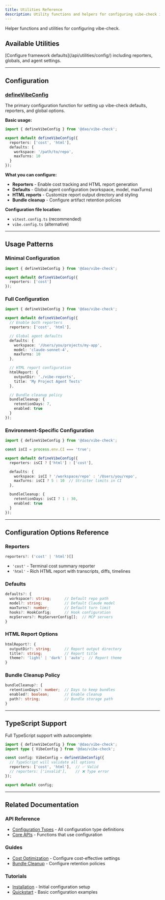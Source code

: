```yaml
---
title: Utilities Reference
description: Utility functions and helpers for configuring vibe-check including defineVibeConfig for reporters, defaults, and global settings for agent testing.
---
```



Helper functions and utilities for configuring vibe-check.

## Available Utilities

<CardGrid>
  <Card title="defineVibeConfig" icon="seti:config">
    [Configure framework defaults](/api/utilities/config/) including reporters, globals, and agent settings.
  </Card>
</CardGrid>

---

## Configuration

### [defineVibeConfig](/api/utilities/config/)

The primary configuration function for setting up vibe-check defaults, reporters, and global options.

**Basic usage:**
```typescript
import { defineVibeConfig } from '@dao/vibe-check';

export default defineVibeConfig({
  reporters: ['cost', 'html'],
  defaults: {
    workspace: '/path/to/repo',
    maxTurns: 10
  }
});
```

**What you can configure:**
- **Reporters** - Enable cost tracking and HTML report generation
- **Defaults** - Global agent configuration (workspace, model, maxTurns)
- **HTML reports** - Customize report output directory and styling
- **Bundle cleanup** - Configure artifact retention policies

**Configuration file location:**
- `vitest.config.ts` (recommended)
- `vibe.config.ts` (alternative)

---

## Usage Patterns

### Minimal Configuration
```typescript
import { defineVibeConfig } from '@dao/vibe-check';

export default defineVibeConfig({
  reporters: ['cost']
});
```

### Full Configuration
```typescript
import { defineVibeConfig } from '@dao/vibe-check';

export default defineVibeConfig({
  // Enable both reporters
  reporters: ['cost', 'html'],

  // Global agent defaults
  defaults: {
    workspace: '/Users/you/projects/my-app',
    model: 'claude-sonnet-4',
    maxTurns: 10
  },

  // HTML report configuration
  htmlReport: {
    outputDir: './vibe-reports',
    title: 'My Project Agent Tests'
  },

  // Bundle cleanup policy
  bundleCleanup: {
    retentionDays: 7,
    enabled: true
  }
});
```

### Environment-Specific Configuration
```typescript
import { defineVibeConfig } from '@dao/vibe-check';

const isCI = process.env.CI === 'true';

export default defineVibeConfig({
  reporters: isCI ? ['html'] : ['cost'],

  defaults: {
    workspace: isCI ? '/workspace/repo' : '/Users/you/repo',
    maxTurns: isCI ? 5 : 10  // Stricter limits in CI
  },

  bundleCleanup: {
    retentionDays: isCI ? 1 : 30,
    enabled: true
  }
});
```

---

## Configuration Options Reference

### Reporters
```typescript
reporters?: ('cost' | 'html')[]
```
- `'cost'` - Terminal cost summary reporter
- `'html'` - Rich HTML report with transcripts, diffs, timelines

### Defaults
```typescript
defaults?: {
  workspace?: string;      // Default repo path
  model?: string;          // Default Claude model
  maxTurns?: number;       // Default turn limit
  hooks?: HookConfig;      // Hook configuration
  mcpServers?: McpServerConfig[];  // MCP servers
}
```

### HTML Report Options
```typescript
htmlReport?: {
  outputDir?: string;      // Report output directory
  title?: string;          // Report title
  theme?: 'light' | 'dark' | 'auto';  // Report theme
}
```

### Bundle Cleanup Policy
```typescript
bundleCleanup?: {
  retentionDays?: number;  // Days to keep bundles
  enabled?: boolean;       // Enable cleanup
  path?: string;           // Bundle storage path
}
```

---

## TypeScript Support

Full TypeScript support with autocomplete:

```typescript
import { defineVibeConfig } from '@dao/vibe-check';
import type { VibeConfig } from '@dao/vibe-check';

const config: VibeConfig = defineVibeConfig({
  // TypeScript will validate all options
  reporters: ['cost', 'html'],  // ✅ Valid
  // reporters: ['invalid'],    // ❌ Type error
});

export default config;
```

---

## Related Documentation

### API Reference
- [Configuration Types](/api/types/configuration/) - All configuration type definitions
- [Core APIs](/api/) - Functions that use configuration

### Guides
- [Cost Optimization](/guides/advanced/cost-optimization/) - Configure cost-effective settings
- [Bundle Cleanup](/guides/advanced/bundle-cleanup/) - Configure retention policies

### Tutorials
- [Installation](/getting-started/installation/) - Initial configuration setup
- [Quickstart](/getting-started/quickstart/) - Basic configuration examples
